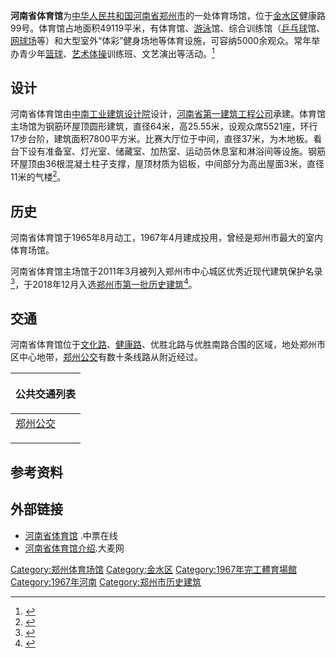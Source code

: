 {{Infobox Stadium
|stadium_name = 河南省体育馆
|nickname =
|image = 20220611 South entrance of Henan Provincial Indoor Stadium.jpg
|caption = 
|fullname = 
|location = {{PRC}}[[河南省|河南省]][[郑州市|郑州市]]
|coordinates  = {{Coord|34|46|9.47|N|113|39|34.36|E|type:landmark|display=inline,title}}
|built = 1967年
|opened = 
|renovated = 
|closed =
|demolished = 
|owner = [[河南省体育局|河南省体育局]]
|operator = 
|surface = 
|construction_cost = 
|architect = 中南工业建筑设计院
|main_contractor     = 河南省第一建筑工程公司
|tenants = 
|seating_capacity = 5521
}}
{{Infobox historic site
| name = 河南省体育馆主场馆
| image = 
| location = 
| designation1 = 郑州市历史建筑
| designation1_number = ZZ036
| designation1_date = 2018年12月10日
}}
'''河南省体育馆'''为[[中华人民共和国|中华人民共和国]][[河南省|河南省]][[郑州市|郑州市]]的一处体育场馆，位于[[金水区|金水区]]健康路99号。体育馆占地面积49119平米，有体育馆、[[游泳|游泳]]馆、综合训练馆（[[乒乓球|乒乓球]]馆、[[网球场|网球场]]等）和大型室外“体彩”健身场地等体育设施，可容纳5000余观众。常年举办青少年[[篮球|篮球]]、[[艺术体操|艺术体操]]训练班、文艺演出等活动。<ref >{{cite web |url=http://www.228.com.cn/venue-481600-flash.html |language= |title=河南省体育馆 |publisher=永乐票务 |date= |accessdate=2015-8 |archive-date=2013-08-17 |archive-url=https://web.archive.org/web/20130817083737/http://www.228.com.cn/venue-481600-flash.html |dead-url=no }}</ref>

== 设计 ==
河南省体育馆由[[中南工业建筑设计院|中南工业建筑设计院]]设计，[[河南省第一建筑工程公司|河南省第一建筑工程公司]]承建。体育馆主场馆为钢筋环屋顶圆形建筑，直径64米，高25.55米，设观众席5521座，环行17步台阶，建筑面积7800平方米。比赛大厅位于中间，直径37米，为木地板。看台下设有准备室、灯光室、储藏室、加热室、运动员休息室和淋浴间等设施。钢筋环屋顶由36根混凝土柱子支撑，屋顶材质为铝板，中间部分为高出屋面3米，直径11米的气楼<ref>{{cite book |author1=河南省地方志编纂委员会 |title=河南省志 建筑志 |date=1994-09 |publisher=河南人民出版社 |location=郑州 |isbn=7-215-03283-3 |accessdate=2021-02-01}}</ref>。

== 历史 ==
河南省体育馆于1965年8月动工，1967年4月建成投用，曾经是郑州市最大的室内体育场馆。

河南省体育馆主场馆于2011年3月被列入郑州市中心城区优秀近现代建筑保护名录<ref>{{cite news |author1=何可 |title=首批优秀近现代建筑保护名录公布 |url=http://newpaper.dahe.cn/hnrb/html/2011-03/23/content_481425.htm |accessdate=2021-02-02 |work=河南日报 |date=2011-03-23 |archive-date=2021-02-06 |archive-url=https://web.archive.org/web/20210206191356/http://newpaper.dahe.cn/hnrb/html/2011-03/23/content_481425.htm |dead-url=no }}</ref>，于2018年12月入选[[郑州市历史建筑|郑州市第一批历史建筑]]<ref>{{cite news |author1=宋晓珊 王乔琪 |title=郑州公布首批212处历史建筑保护名录 明代祠堂和双子塔同时入选 |url=https://news.dahe.cn/2018/12-17/422941.html |accessdate=2021-02-01 |work=河南商报 |date=2018-12-17 |archive-date=2021-02-01 |archive-url=https://web.archive.org/web/20210201195524/https://news.dahe.cn/2018/12-17/422941.html |dead-url=no }}</ref>。

== 交通 ==
河南省体育馆位于[[文化路_(郑州)|文化路]]、[[健康路_(郑州)|健康路]]、优胜北路与优胜南路合围的区域，地处郑州市区中心地带，[[郑州公交|郑州公交]]有数十条线路从附近经过。
{| class="mw-collapsible mw-collapsed wikitable" style="margin: 0 auto; width: auto;" 
! 公共交通列表
|-
|
;[[郑州公交|郑州公交]]
{{郑州公交路线简单列表|width=98%|header=优胜北路文化路|205}}
{{郑州公交路线简单列表|width=98%|header=优胜南路文化路|205}}
{{郑州公交路线简单列表|width=98%|header=新通桥|6|21|28|86|211|906|966|Y6}}
|}

== 参考资料 ==
{{reflist}}

== 外部链接 ==
*[http://www.chinaticket.com/zhengzhou/venue/444.html 河南省体育馆] {{Wayback|url=http://www.chinaticket.com/zhengzhou/venue/444.html |date=20151105030742 }}.中票在线
*[https://web.archive.org/web/20150603073042/http://venue.damai.cn/venue_630.html 河南省体育馆介绍].大麦网

{{郑州体育场馆}}

{{DEFAULTSORT:}}
[[Category:郑州体育场馆|Category:郑州体育场馆]]
[[Category:金水区|Category:金水区]]
[[Category:1967年完工體育場館|Category:1967年完工體育場館]]
[[Category:1967年河南|Category:1967年河南]]
[[Category:郑州市历史建筑|Category:郑州市历史建筑]]